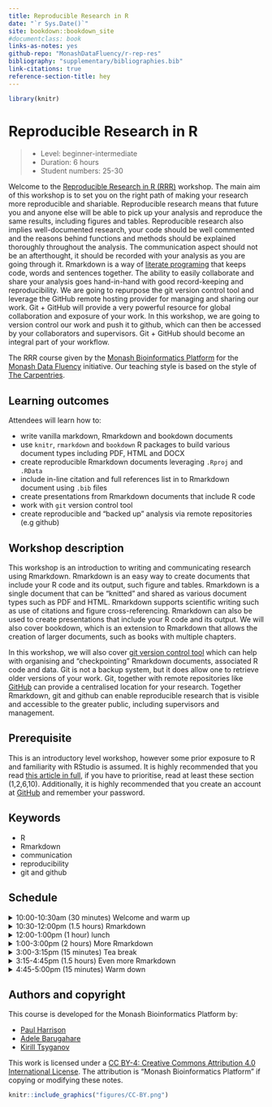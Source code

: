 ```yaml
---
title: Reproducible Research in R
date: "`r Sys.Date()`"
site: bookdown::bookdown_site
#documentclass: book
links-as-notes: yes
github-repo: "MonashDataFluency/r-rep-res"
bibliography: "supplementary/bibliographies.bib"
link-citations: true
reference-section-title: hey
---
```


```r
library(knitr)
```

# Reproducible Research in R {#index -}

> - Level: beginner-intermediate
> - Duration: 6 hours
> - Student numbers: 25-30

Welcome to the [Reproducible Research in R (RRR)](https://github.com/MonashDataFluency/r-rep-res) workshop. The main aim of this workshop is to set you on the right path of making your research more reproducible and shariable. Reproducible research means that future you and anyone else will be able to pick up your analysis and reproduce the same results, including figures and tables. Reproducible research also implies well-documented research, your code should be well commented and the reasons behind functions and methods should be explained thoroughly throughout the analysis. The communication aspect should not be an afterthought, it should be recorded with your analysis as you are going through it. Rmarkdown is a way of [literate programing](http://www.literateprogramming.com/knuthweb.pdf) that keeps code, words and sentences together. The ability to easily collaborate and share your analysis goes hand-in-hand with good record-keeping and reproducibility. We are going to repurpose the git version control tool and leverage the GitHub remote hosting provider for managing and sharing our work. Git + GitHub will provide a very powerful resource for global collaboration and exposure of your work. In this workshop, we are going to version control our work and push it to github, which can then be accessed by your collaborators and supervisors. Git + GitHub should become an integral part of your workflow.

The RRR course given by the [Monash Bioinformatics Platform](https://www.monash.edu/researchinfrastructure/bioinformatics) for the [Monash Data Fluency](https://monashdatafluency.github.io/) initiative. Our teaching style is based on the style of [The Carpentries](https://carpentries.org/).

## Learning outcomes {-}

Attendees will learn how to:

- write vanilla markdown, Rmarkdown and bookdown documents
- use `knitr`, `rmarkdown` and `bookdown` R packages to build various document types including PDF, HTML and DOCX
- create reproducible Rmarkdown documents leveraging `.Rproj` and `.RData`
- include in-line citation and full references list in to Rmarkdown document using `.bib` files
- create presentations from Rmarkdown documents that include R code
- work with `git` version control tool
- create reproducible and "backed up" analysis via remote repositories (e.g github)

## Workshop description {-}

This workshop is an introduction to writing and communicating research using Rmarkdown. Rmarkdown is an easy way to create documents that include your R code and its output, such figure and tables. Rmarkdown is a single document that can be "knitted" and shared as various document types such as PDF and HTML. Rmarkdown supports scientific writing such as use of citations and figure cross-referencing. Rmarkdown can also be used to create presentations that include your R code and its output. We will also cover bookdown, which is an extension to Rmarkdown that allows the creation of larger documents, such as books with multiple chapters.

In this workshop, we will also cover [git version control tool](https://git-scm.com/book/en/v1/Getting-Started-About-Version-Control) which can help with organising and "checkpointing" Rmarkdown documents, associated R code and data. Git is not a backup system, but it does allow one to retrieve older versions of your work. Git, together with remote repositories like [GitHub](https://github.com) can provide a centralised location for your research. Together Rmarkdown, git and github can enable reproducible research that is visible and accessible to the greater public, including supervisors and management.

## Prerequisite {-}

This is an introductory level workshop, however some prior exposure to R and familiarity with RStudio is assumed. It is highly recommended that you read [this article in full](https://peerj.com/preprints/3159/), if you have to prioritise, read at least these section (1,2,6,10).
Additionally, it is highly recommended that you create an account at [GitHub](htts://github.com) and remember your password.

## Keywords {-}

- R
- Rmarkdown
- communication
- reproducibility
- git and github

## Schedule {-}

<details>
  <summary>
  10:00-10:30am (30 minutes) Welcome and warm up
  </summary>

  ```
  \( ﾟヮﾟ)/
  ```
</details>

<details>
  <summary>
  10:30-12:00pm (1.5 hours)  Rmarkdown
  </summary>

- Introduction (30 minutes)
- Vanilla markdown (30 minutes)
- Rmarkdown (30 minutes)

</details>

<details>
  <summary>
  12:00-1:00pm  (1 hour)     lunch
  </summary>

<pre>

                     __
                    /
                 .-/-.
                 |'-'|
                 |   |
                 |   |   .-""""-.
                 \___/  /' .  '. \   \|/\//
                       (`-..:...-')  |`""`|
                        ;-......-;   |    |
                         '------'    \____/

</pre>

</details>

<details>
  <summary>
  1:00-3:00pm   (2 hours)    More Rmarkdown
  </summary>

- Git and GitHub markdown (40 minutes)
- More Rmarkdown (40 minutes)
- YAML header (40 minutes)

</details>

<details>
  <summary>
  3:00-3:15pm   (15 minutes) Tea break
  </summary>

<pre>
                     (  )  (   )  )
                     ) (   )  (  (
                     ( )  (    ) )
                     _____________
                    <_____________> ___
                    |             |/ _ \
                    |               | | |
                    |               |_| |
                 ___|             |\___/
                /    \___________/    \
                \_____________________/
</pre>

</details>

<details>
  <summary>
  3:15-4:45pm   (1.5 hours)  Even more Rmarkdown
  </summary>

- Bibliographies (30 minutes)
- Bookdown (30 minutes)
- Miscellaneous (30 minutes)

</details>

<details>
  <summary>
  4:45-5:00pm   (15 minutes) Warm down
  </summary>

<pre>

                                          (

                *                           )   *
                              )     *      (
                    )        (                   (
                   (          )     (             )
                    )    *           )        )  (
                   (                (        (      *
                    )          H     )        )
                              [ ]            (
                       (  *   |-|       *     )    (
                 *      )     |_|        .          )
                       (      | |    .
                 )           /   \     .    ' .        *
                (           |_____|  '  .    .
                 )          | ___ |  \~~~/  ' .   (
                        *   | \ / |   \_/  \~~~/   )
                            | _Y_ |    |    \_/   (
                *           |-----|  __|__   |      *
                            `-----`        __|__

</pre>

</details>

## Authors and copyright {-}

This course is developed for the Monash Bioinformatics Platform by:

- [Paul Harrison](mailto:paul.harrison@monash.edu)
- [Adele Barugahare](mailto:Adele.Barugahare@monash.edu)
- [Kirill Tsyganov](mailto:kirill.tsyganov@monash.edu)

This work is licensed under a [CC BY-4: Creative Commons Attribution 4.0 International License](http://creativecommons.org/licenses/by/4.0/). The attribution is "Monash Bioinformatics Platform" if copying or modifying these notes.

```r
knitr::include_graphics("figures/CC-BY.png")
```
